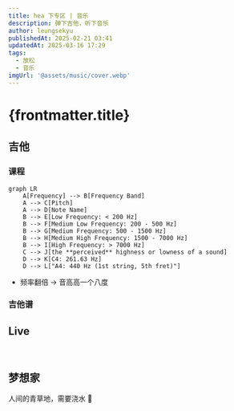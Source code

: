```yaml
---
title: hea 下专区 | 音乐
description: 弹下吉他，听下音乐
author: leungsekyu
publishedAt: 2025-02-21 03:41
updatedAt: 2025-03-16 17:29
tags:
  - 放松
  - 音乐
imgUrl: '@assets/music/cover.webp'
---
```



# {frontmatter.title}

<Link
  site="https://www.sylviastudio.cn/%e5%a3%b0%e6%b3%a2-%e9%a2%84%e5%a4%87%e7%9f%a5%e8%af%86/"
  name="Acoustics and Psychoacoustics Notes"
  first={true}
/>

<Link
  site="https://www.sylviastudio.cn/%e6%95%b0%e5%ad%97%e9%9f%b3%e9%a2%91%e5%9f%ba%e7%a1%80-%e5%a4%8d%e4%b9%a0%e7%ac%94%e8%ae%b0/"
  name="Digital Music Fundamentals"
/>

## 吉他

### 课程

<Link
  site="https://neomusicschool.com/p/t_pc/goods_pc_detail/goods_detail/p_619b6476e4b0c005c992b5ff"
  name="【初阶】吉他小白入门50讲"
  favicon="https://wechatapppro-1252524126.file.myqcloud.com/apppgphd3dp2971/image/b_u_6192449ea34ab_q1Ahh51i/kyignf8w0s9j.PNG"
  first={true}
/>

<Link
  site="https://neomusicschool.com/p/t_pc/course_pc_detail/video/v_61ea5340e4b02b825845759a?product_id=p_619b6476e4b0c005c992b5ff&content_app_id=&type=6"
  name="12 频率、频段、⾳⾼、⾳名（他们之间到底有什么关系？）"
/>

```mermaid
graph LR
    A[Frequency] --> B[Frequency Band]
    A --> C[Pitch]
    A --> D[Note Name]
    B --> E[Low Frequency: < 200 Hz]
    B --> F[Medium Low Frequency: 200 - 500 Hz]
    B --> G[Medium Frequency: 500 - 1500 Hz]
    B --> H[Medium High Frequency: 1500 - 7000 Hz]
    B --> I[High Frequency: > 7000 Hz]
    C --> J[the **perceived** highness or lowness of a sound]
    D --> K[C4: 261.63 Hz]
    D --> L["A4: 440 Hz (1st string, 5th fret)"]
```

- 频率翻倍 → 音高高一个八度

<Link
  site="https://neomusicschool.com/p/t_pc/course_pc_detail/video/v_61ea533de4b02b8258457597?product_id=p_619b6476e4b0c005c992b5ff&content_app_id=&type=6"
  name="13 ⼗⼆平均律（玩音乐玩的就是这几个音）"
/>

### 吉他谱

<Link
  site="https://yopu.co/view/8XwRA0Y1"
  name="这条小鱼在乎"
  favicon="https://cdn.yopu.co/img/logo.bd260b19.svg"
  first={true}
/>

## Live

<YouTube url="https://www.youtube.com/embed/ogsnf_9LDqg?si=CVsf_L6hL92Af57n" />

<br />

<YouTube url="https://www.youtube.com/embed/yQHmIt9OVGU?si=adJS_wWY3sMaeL9r" />

## 梦想家

人间的青草地，需要浇水 🩵

<Bilibili url="//player.bilibili.com/player.html?isOutside=true&aid=113322896727747&bvid=BV1ZzyTYvEgq&cid=26339115219&p=1" />

<br />

<Bilibili url="//player.bilibili.com/player.html?isOutside=true&aid=546784848&bvid=BV12q4y1W7i7&cid=374503078&p=1" />
